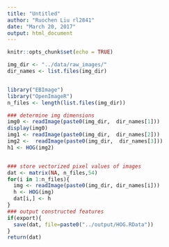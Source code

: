 ---
title: "Untitled"
author: "Ruochen Liu rl2841"
date: "March 20, 2017"
output: html_document
---

```{r setup, include=FALSE}
knitr::opts_chunk$set(echo = TRUE)
```

```{r}
img_dir <- "../data/raw_images/"
dir_names <- list.files(img_dir)


library("EBImage")
library("OpenImageR")  
n_files <- length(list.files(img_dir))

### determine img dimensions
img0 <- readImage(paste0(img_dir,  dir_names[1]))
display(img0)
img1 <- readImage(paste0(img_dir,  dir_names[2]))
img2 <-  readImage(paste0(img_dir,  dir_names[3]))
h1 <- HOG(img2)


### store vectorized pixel values of images
dat <- matrix(NA, n_files,54) 
for(i in 1:n_files){
  img <- readImage(paste0(img_dir, dir_names[i]))
  h <- HOG(img)
  dat[i,] <- h
}
### output constructed features
if(export){
  save(dat, file=paste0("../output/HOG.RData"))
}
return(dat)

```